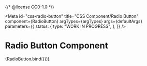 {/* @license CC0-1.0 */}


<Meta
  id="css-radio-button"
  title="CSS Component/Radio Button"
  component={RadioButton}
  argTypes={argTypes}
  args={defaultArgs}
  parameters={{
    status: {
      type: "WORK IN PROGRESS",
    },
  }}
/>

# Radio Button Component

<Canvas>
  <Story name="Default">{RadioButton.bind({})}</Story>
</Canvas>

<ArgsTable story="Default" />

